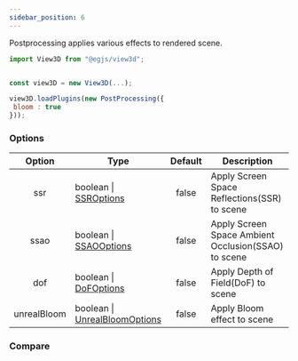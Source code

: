 ```yaml
---
sidebar_position: 6
---
```



Postprocessing applies various effects to rendered scene.
```js
import View3D from "@egjs/view3d";


const view3D = new View3D(...);

view3D.loadPlugins(new PostProcessing({
 bloom : true
}));
```

### Options
|Option|Type|Default|Description|
|:---:|---|:---:|---|
|ssr|boolean \| [SSROptions](/docs/api/SSROptions)|false|Apply Screen Space Reflections(SSR) to scene|
|ssao|boolean \| [SSAOOptions](/docs/api/SSAOOptions)|false|Apply Screen Space Ambient Occlusion(SSAO) to scene|
|dof|boolean \| [DoFOptions](/docs/api/DoFOptions)|false|Apply Depth of Field(DoF) to scene|
|unrealBloom|boolean \| [UnrealBloomOptions](/docs/api/UnrealBloomOptions)|false|Apply Bloom effect to scene|

### Compare
<ComparePostProcessing/>


